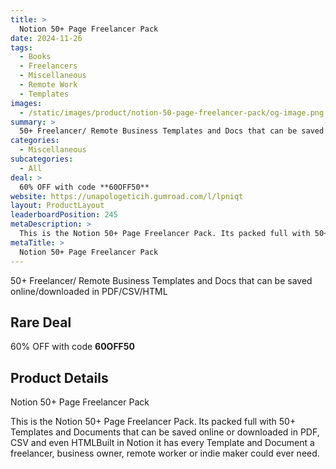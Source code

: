 ```yaml
---
title: >
  Notion 50+ Page Freelancer Pack
date: 2024-11-26
tags:
  - Books
  - Freelancers
  - Miscellaneous
  - Remote Work
  - Templates
images:
  - /static/images/product/notion-50-page-freelancer-pack/og-image.png
summary: >
  50+ Freelancer/ Remote Business Templates and Docs that can be saved online/downloaded in PDF/CSV/HTML
categories:
  - Miscellaneous
subcategories:
  - All
deal: >
  60% OFF with code **60OFF50**
website: https://unapologeticih.gumroad.com/l/lpniqt
layout: ProductLayout
leaderboardPosition: 245
metaDescription: >
  This is the Notion 50+ Page Freelancer Pack. Its packed full with 50+ Templates and Documents that can be saved online or downloaded in PDF, CSV and even HTMLBuilt in Notion it has every Template and Document a freelancer, business owner, remote worker or indie maker could ever need.
metaTitle: >
  Notion 50+ Page Freelancer Pack
---
```

50+ Freelancer/ Remote Business Templates and Docs that can be saved online/downloaded in PDF/CSV/HTML

## Rare Deal

60% OFF with code **60OFF50**

## Product Details

Notion 50+ Page Freelancer Pack

This is the Notion 50+ Page Freelancer Pack. Its packed full with 50+ Templates and Documents that can be saved online or downloaded in PDF, CSV and even HTMLBuilt in Notion it has every Template and Document a freelancer, business owner, remote worker or indie maker could ever need.
